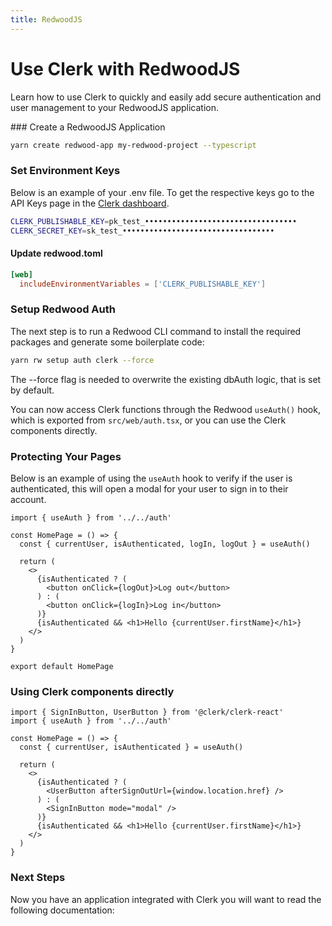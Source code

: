 ```yaml
---
title: RedwoodJS
---
```



# Use Clerk with RedwoodJS

Learn how to use Clerk to quickly and easily add secure authentication and user management to your RedwoodJS application.

<Steps>
### Create a RedwoodJS Application

```sh filename="terminal" copy
yarn create redwood-app my-redwood-project --typescript
```

### Set Environment Keys

Below is an example of your .env file. To get the respective keys go to the API Keys page in the [Clerk dashboard](https://dashboard.clerk.dev).

```sh copy filename=".env"
CLERK_PUBLISHABLE_KEY=pk_test_••••••••••••••••••••••••••••••••••
CLERK_SECRET_KEY=sk_test_••••••••••••••••••••••••••••••••••
```

#### Update redwood.toml

```toml copy filename="redwood.toml"
[web]
  includeEnvironmentVariables = ['CLERK_PUBLISHABLE_KEY']
```

### Setup Redwood Auth

The next step is to run a Redwood CLI command to install the required packages and generate some boilerplate code:

```sh copy filename="my-redwood-project"
yarn rw setup auth clerk --force
```

<Callout type="info">
The --force flag is needed to overwrite the existing dbAuth logic, that is set by default.
</Callout>

You can now access Clerk functions through the Redwood `useAuth()` hook, which is exported from `src/web/auth.tsx`, or you can use the Clerk components directly.

### Protecting Your Pages

Below is an example of using the `useAuth` hook to verify if the user is authenticated, this will open a modal for your user to sign in to their account.

```tsx filename="index.tsx" copy
import { useAuth } from '../../auth'

const HomePage = () => {
  const { currentUser, isAuthenticated, logIn, logOut } = useAuth()

  return (
    <>
      {isAuthenticated ? (
        <button onClick={logOut}>Log out</button>
      ) : (
        <button onClick={logIn}>Log in</button>
      )}
      {isAuthenticated && <h1>Hello {currentUser.firstName}</h1>}
    </>
  )
}

export default HomePage
```

### Using Clerk components directly

```tsx filename="index.tsx" copy
import { SignInButton, UserButton } from '@clerk/clerk-react'
import { useAuth } from '../../auth'

const HomePage = () => {
  const { currentUser, isAuthenticated } = useAuth()

  return (
    <>
      {isAuthenticated ? (
        <UserButton afterSignOutUrl={window.location.href} />
      ) : (
        <SignInButton mode="modal" />
      )}
      {isAuthenticated && <h1>Hello {currentUser.firstName}</h1>}
    </>
  )
}
```

</Steps>

### Next Steps

Now you have an application integrated with Clerk you will want to read the following documentation:

<div className="container mx-auto my-4">
  <div className="grid grid-cols-1 gap-6 md:grid-cols-2">
    <Cards
      title="Customization & Localization"
      description="Learn how to customize and localize the Clerk components."
      link="/components/customization/appearance"
      cta="Learn More"
    />
    <Cards
      title="Authentication Components"
      description="Learn more about all our authentication components."
      link="/components/authentication/sign-in"
      cta="Learn More"
    />
    <Cards
      title="Client Side Helpers"
      description="Learn more about our client side helpers and how to use them."
      link="/sdk/shared/use-auth"
      cta="Learn More"
    />
   </div>
</div>
